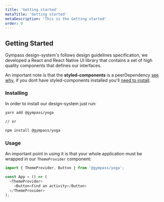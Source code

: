 ```yaml
---
title: 'Getting started'
metaTitle: 'Getting started'
metaDescription: 'This is the Getting started'
order: 0
---
```


## Getting Started

Gympass design-system's follows design guidelines specification, we developed a React and React Native UI library that contains a set of high quality components that defines our interfaces.

An important note is that the **styled-components** is a peerDependency [see why](https://styled-components.com/docs/faqs#i-am-a-library-author-should-i-bundle-styledcomponents-with-my-library), if you dont have styled-components installed you'll [need to install](https://styled-components.com/docs/basics#installation).

### Installing

In order to install our design-system just run:

```bash type=highlight
yarn add @gympass/yoga

// or

npm install @gympass/yoga
```

### Usage

An important point in using it is that your whole application must be wrapped in our `ThemeProvider` component:

```javascript type=highlight
import { ThemeProvider, Button } from '@gympass/yoga';

const App = () => (
  <ThemeProvider>
    <Button>Find an activity</Button>
  </ThemeProvider>
);
```
